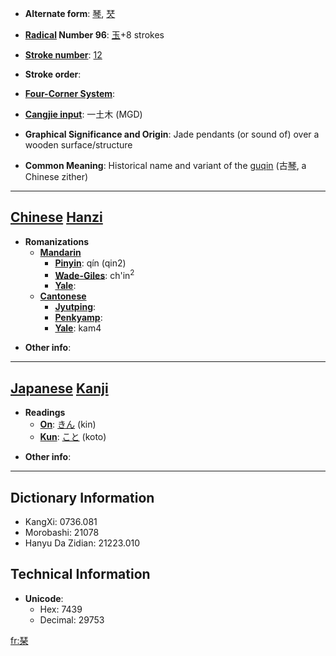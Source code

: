 * '''Alternate form''': [[琴]], [[珡]]

* '''[[Wiktionary:Chinese radical index| Radical]] Number 96''': [[Wiktionary:Chinese radical index 玉|玉]]+8 strokes

* '''[[Wiktionary:Chinese total strokes index|Stroke number]]''': [[Wiktionary:Chinese total strokes index 12|12]]

* '''Stroke order''': 

* '''[[Wiktionary:Chinese four corner index|Four-Corner System]]''': 

* '''[[Wiktionary:Chinese Cangjie index|Cangjie input]]''': 一土木 (MGD)

* '''Graphical Significance and Origin''': Jade pendants (or sound of) over a wooden surface/structure

* '''Common Meaning''': Historical name and variant of the [[wikipedia:Guqin|guqin]] (古[[琴]], a Chinese zither)

----

== [[Chinese]] [[Hanzi]] ==

* '''Romanizations'''
** '''[[Mandarin]]'''
*** '''[[Pinyin]]''': qín (qin2)
*** '''[[Wade-Giles]]''': ch'in<sup>2</sup>
*** '''[[Yale]]''': 
** '''[[Cantonese]]'''
*** '''[[Jyutping]]''':
*** '''[[Penkyamp]]''': 
*** '''[[Yale]]''': kam4

* '''Other info''': 

----

== [[Japanese]] [[Kanji]] ==

* '''Readings'''
** '''[[On]]''': [[きん]] (kin)
** '''[[Kun]]''': [[こと]] (koto)

* '''Other info''':  

----

== Dictionary Information ==

* KangXi: 0736.081
* Morobashi: 21078
* Hanyu Da Zidian: 21223.010

== Technical Information ==

* '''Unicode''':
** Hex: 7439
** Decimal: 29753

[[fr:琹]]